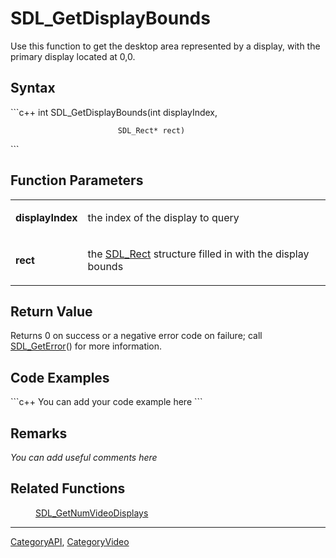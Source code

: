 <!-- pragma section-numbers off -->
<!-- pragma disable-camelcase -->

= SDL_GetDisplayBounds =
Use this function to get the desktop area represented by a display, with the primary display located at 0,0.


== Syntax ==
```c++
int SDL_GetDisplayBounds(int       displayIndex,
                         SDL_Rect* rect)
```

== Function Parameters ==
{|
|'''displayIndex'''
|the index of the display to query
|-
|'''rect'''
|the [[SDL_Rect]] structure filled in with the display bounds
|}

== Return Value ==
Returns 0 on success or a negative error code on failure; call [[SDL_GetError]]() for more information.

== Code Examples ==
```c++
You can add your code example here
```

== Remarks ==
''You can add useful comments here''

== Related Functions ==
:[[SDL_GetNumVideoDisplays]]

----
[[CategoryAPI]], [[CategoryVideo]]
